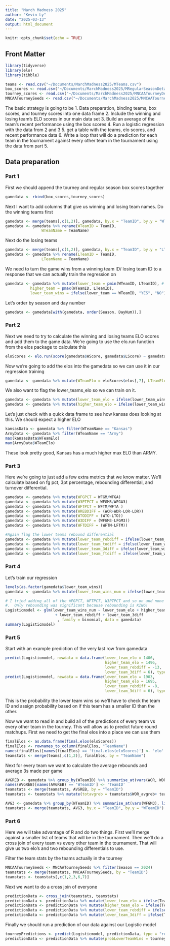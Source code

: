 ```yaml
---
title: "March Madness 2025"
author: "Kevin Ly"
date: "2025-03-13"
output: html_document
---
```


```r
knitr::opts_chunk$set(echo = TRUE)
```

## Front Matter
```r
library(tidyverse)
library(elo)
library(tibble)

teams <- read.csv("~/Documents/MarchMadness2025/MTeams.csv")
box_scores <- read.csv("~/Documents/MarchMadness2025/MRegularSeasonDetailedResults.csv")
tourney_scores <- read.csv("~/Documents/MarchMadness2025/MNCAATourneyDetailedResults.csv")
MNCAATourneySeeds <- read.csv("~/Documents/MarchMadness2025/MNCAATourneySeeds.csv")
```

The basic strategy is going to be 
1. Data preparation, binding teams, box scores, and tourney scores into one data frame
2. Include the winning and losing team's ELO scores in our main data set
3. Build an average of the team's recent performance using the box scores
4. Run a logistic regression with the data from 2 and 3
5. get a table with the teams, elo scores, and recent performance data
6. Write a loop that will do a prediction for each team in the tournament against every other team in the tournament using the data from part 5.

## Data preparation

### Part 1
First we should append the tourney and regular season box scores together
```r
gamedata <- rbind(box_scores,tourney_scores)
```

Next I want to add columns that give us winning and losing team names.  Do the winning teams first
```r
gamedata <- merge(teams[,c(1,2)], gamedata, by.x = "TeamID", by.y = "WTeamID", all.y = TRUE)
gamedata <- gamedata %>% rename(WTeamID = TeamID,
                WTeamName = TeamName)
```

Next do the losing teams
```r
gamedata <- merge(teams[,c(1,2)], gamedata, by.x = "TeamID", by.y = "LTeamID", all.y = TRUE)
gamedata <- gamedata %>% rename(LTeamID = TeamID,
                LTeamName = TeamName)
```


We need to turn the game wins from a winning team ID/ losing team ID to a response that we can actually train the regression on
```r
gamedata <- gamedata %>% mutate(lower_team = pmin(WTeamID, LTeamID), # lower refers to ID number
           higher_team = pmax(WTeamID, LTeamID),
           lower_team_wins = ifelse(lower_team == WTeamID, "YES", "NO"))
```

Let's order by season and day number
```r
gamedata <- gamedata[with(gamedata, order(Season, DayNum)),]
```

### Part 2
Next we need to try to calculate the winning and losing teams ELO scores and add them to the game data.  We're going to use the elo.run function from the elos package to calculate this

```r
eloScores <- elo.run(score(gamedata$WScore, gamedata$LScore) ~ gamedata$WTeamName + gamedata$LTeamName, data = gamedata, k = 20)
```

Now we're going to add the elos into the gamedata so we can use it in our regression training
```r
gamedata <- gamedata %>% mutate(WTeamElo = eloScores$elos[,7], LTeamElo = eloScores$elos[,8])
```

We also want to flag the lower_teams_elo so we can train on it.

```r
gamedata <- gamedata %>% mutate(lower_team_elo = ifelse(lower_team_wins == "YES", WTeamElo, LTeamElo))
gamedata <- gamedata %>% mutate(higher_team_elo = ifelse(lower_team_wins == "YES", LTeamElo, WTeamElo))
```


Let's just check with a quick data frame to see how kansas does looking at this.  We should expect a higher ELO
```r
kansasData <- gamedata %>% filter(WTeamName == "Kansas")
ArmyData <- gamedata %>% filter(WTeamName == "Army")
max(kansasData$WTeamElo)
max(ArmyData$WTeamElo)
```

These look pretty good, Kansas has a much higher max ELO than ARMY.  

### Part 3
Here we're going to just add a few extra metrics that we know matter. We'll calculate based on fg pct, 3pt percentage, rebounding differential, and turnover differential.  
```r
gamedata <- gamedata %>% mutate(WFGPCT = WFGM/WFGA)
gamedata <- gamedata %>% mutate(W3PTPCT = WFGM3/WFGA3)
gamedata <- gamedata %>% mutate(WFTPCT = WFTM/WFTA )
gamedata <- gamedata %>% mutate(WREBDIFF = (WOR+WDR-LOR-LDR))
gamedata <- gamedata %>% mutate(WTODIFF = (WTO-LTO))
gamedata <- gamedata %>% mutate(W3DIFF = (WFGM3-LFGM3))
gamedata <- gamedata %>% mutate(WFTDIFF = (WFTM-LFTM))

#Again flag the lower teams rebound differential
gamedata <- gamedata %>% mutate(lower_team_rebdiff = ifelse(lower_team_wins == "Yes", WREBDIFF, LDR+LOR-WOR-WDR))
gamedata <- gamedata %>% mutate(lower_team_todiff = ifelse(lower_team_wins == "Yes", WTODIFF, LTO-WTO))
gamedata <- gamedata %>% mutate(lower_team_3diff = ifelse(lower_team_wins == "Yes", W3DIFF, LFGM3-WFGM3))
gamedata <- gamedata %>% mutate(lower_team_ftdiff = ifelse(lower_team_wins == "Yes", WFTDIFF, LFTM-WFTM))
```



### Part 4
Let's train our regression
```r
levels(as.factor(gamedata$lower_team_wins))
gamedata <- gamedata %>% mutate(lower_team_wins_num = ifelse(lower_team_wins == "YES", 1, 0))

# I tried adding all of the WFGPCT, WFTPCT, W3PTPCT and so on and none of them were significant
#.  Only rebounding was significant because rebounding is KING!
Logisticmodel <- glm(lower_team_wins_num ~ lower_team_elo + higher_team_elo
                      + lower_team_rebdiff + lower_team_3diff
                       , family = binomial, data = gamedata)
summary(Logisticmodel)
```

### Part 5
Start with an example prediction of the very last row from gamedata
```r
predict(Logisticmodel, newdata = data.frame(lower_team_elo = 1406, 
                                            higher_team_elo = 1496, 
                                            lower_team_rebdiff = -13,
                                            lower_team_3diff = 6), type = "response")
predict(Logisticmodel, newdata = data.frame(lower_team_elo = 1903, 
                                            higher_team_elo = 1695, 
                                            lower_team_rebdiff = -8,
                                            lower_team_3diff = 6), type = "response")
```
This is the probability the lower team wins so we'll have to check the team ID and assign probability based on if this team has a smaller ID than the other.  

Now we want to read in and build all of the predictions of every team vs every other team in the tourney.  This will allow us to predict future round matchups. First we need to get the final elos into a place we can use them
```r
finalElos <- as.data.frame(final.elos(eloScores))
finalElos <- rownames_to_column(finalElos, "TeamName")
names(finalElos)[names(finalElos) == 'final.elos(eloScores)'] <- 'elo'
teamstats <- merge(teams[,c(1,2)], finalElos, by = "TeamName")
```

Next for every team we want to calculate the average rebounds and average 3s made per game
```r
AVGREB <- gamedata %>% group_by(WTeamID) %>% summarise_at(vars(WOR, WDR), list(avgreb = mean))
names(AVGREB)[names(AVGREB) == 'WTeamID'] <- 'TeamID'
teamstats <- merge(teamstats, AVGREB, by = "TeamID")
teamstats <- teamstats %>% mutate(totavgreb = teamstats$WOR_avgreb+ teamstats$WDR_avgreb)

AVG3 <- gamedata %>% group_by(WTeamID) %>% summarise_at(vars(WFGM3), list(avg3m = mean))
teamstats <- merge(teamstats, AVG3, by.x = "TeamID", by.y = "WTeamID")
```

### Part 6
Here we will take advantage of R and do two things.  First we'll merge against a smaller list of teams that will be in the tournament.  Then we'll do a cross join of every team vs every other team in the tournament.  That will give us two elo's and two rebounding differentials to use.  

Filter the team stats by the teams actually in the tourney
```r
MNCAATourneySeeds <- MNCAATourneySeeds %>% filter(Season == 2024)
teamstats <- merge(teamstats, MNCAATourneySeeds, by = "TeamID")
teamstats <- teamstats[,c(1,2,3,6,7)]
```

Next we want to do a cross join of everyone
```r
predictionData <- cross_join(teamstats, teamstats)
predictionData <- predictionData %>% mutate(lower_team_elo = ifelse(TeamID.x <= TeamID.y, elo.x, elo.y))
predictionData <- predictionData %>% mutate(higher_team_elo = ifelse(TeamID.x <= TeamID.y, elo.y, elo.x))
predictionData <- predictionData %>% mutate(lower_team_rebdiff = ifelse(predictionData$TeamID.x <= TeamID.y, totavgreb.x - totavgreb.y, totavgreb.y - totavgreb.x))
predictionData <- predictionData %>% mutate(lower_team_3diff = ifelse(TeamID.x <= TeamID.y, avg3m.x - avg3m.y, avg3m.y - avg3m.x))

```

Finally we should run a prediction of our data against our Logistic model
```r
tourneyPredictions <- predict(Logisticmodel, predictionData, type = "response")
predictionData <- predictionData %>% mutate(probLowerTeamWins = tourneyPredictions) 
```

